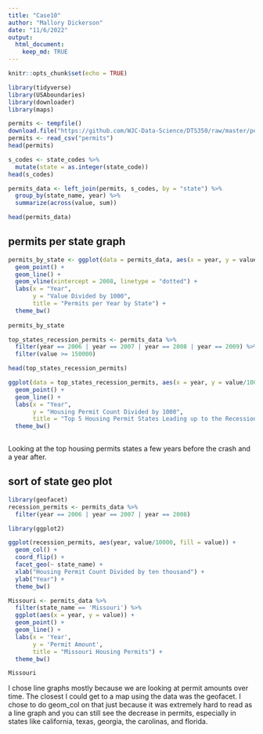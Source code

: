 ```yaml
---
title: "Case10"
author: "Mallory Dickerson"
date: "11/6/2022"
output: 
  html_document:
    keep_md: TRUE
---
```


```r
knitr::opts_chunk$set(echo = TRUE)
```

```r
library(tidyverse)
library(USAboundaries)
library(downloader)
library(maps)
```

```r
permits <- tempfile()
download.file("https://github.com/WJC-Data-Science/DTS350/raw/master/permits.csv", "permits")
permits <- read_csv("permits")
head(permits)
```
```r
s_codes <- state_codes %>%
  mutate(state = as.integer(state_code))
head(s_codes)
```

```r
permits_data <- left_join(permits, s_codes, by = "state") %>%
  group_by(state_name, year) %>%
  summarize(across(value, sum))

head(permits_data)
```
## permits per state graph
```r
permits_by_state <- ggplot(data = permits_data, aes(x = year, y = value/1000, color = state_name)) +
  geom_point() +
  geom_line() +
  geom_vline(xintercept = 2008, linetype = "dotted") +
  labs(x = "Year",
       y = "Value Divided by 1000",
       title = "Permits per Year by State") +
  theme_bw()
    
permits_by_state  
```

```r
top_states_recession_permits <- permits_data %>%
  filter(year == 2006 | year == 2007 | year == 2008 | year == 2009) %>%
  filter(value >= 150000)

head(top_states_recession_permits)

ggplot(data = top_states_recession_permits, aes(x = year, y = value/1000, color = state_name)) +
  geom_point() +
  geom_line() +
  labs(x = "Year",
       y = "Housing Permit Count Divided by 1000",
       title = "Top 5 Housing Permit States Leading up to the Recession") +
  theme_bw()
  
```
Looking at the top housing permits states a few years before the crash and a year after.

## sort of state geo plot
```r
library(geofacet)
recession_permits <- permits_data %>%
  filter(year == 2006 | year == 2007 | year == 2008)

library(ggplot2)

ggplot(recession_permits, aes(year, value/10000, fill = value)) +
  geom_col() +
  coord_flip() +
  facet_geo(~ state_name) +
  xlab("Housing Permit Count Divided by ten thousand") +
  ylab("Year") +
  theme_bw()
```

```r
Missouri <- permits_data %>%
  filter(state_name == 'Missouri') %>%
  ggplot(aes(x = year, y = value)) +
  geom_point() +
  geom_line() +
  labs(x = 'Year', 
       y = 'Permit Amount',
       title = "Missouri Housing Permits") +
  theme_bw()

Missouri
```

I chose line graphs mostly because we are looking at permit amounts over time. The closest I could get to a
map using the data was the geofacet. I chose to do geom_col on that just because it was extremely hard to read
as a line graph and you can still see the decrease in permits, especially in states like california, texas,
georgia, the carolinas, and florida. 